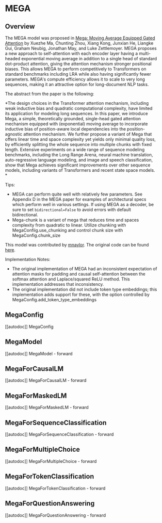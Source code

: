<!--Copyright 2023 The HuggingFace Team. All rights reserved.

Licensed under the Apache License, Version 2.0 (the "License"); you may not use this file except in compliance with
the License. You may obtain a copy of the License at

http://www.apache.org/licenses/LICENSE-2.0

Unless required by applicable law or agreed to in writing, software distributed under the License is distributed on
an "AS IS" BASIS, WITHOUT WARRANTIES OR CONDITIONS OF ANY KIND, either express or implied. See the License for the
specific language governing permissions and limitations under the License.
-->

# MEGA

## Overview

The MEGA model was proposed in [Mega: Moving Average Equipped Gated Attention](https://arxiv.org/abs/2209.10655) by Xuezhe Ma, Chunting Zhou, Xiang Kong, Junxian He, Liangke Gui, Graham Neubig, Jonathan May, and Luke Zettlemoyer.
MEGA proposes a new approach to self-attention with each encoder layer having a multi-headed exponential moving average in addition to a single head of standard dot-product attention, giving the attention mechanism 
stronger positional biases. This allows MEGA to perform competitively to Transformers on standard benchmarks including LRA 
while also having significantly fewer parameters. MEGA's compute efficiency allows it to scale to very long sequences, making it an 
attractive option for long-document NLP tasks.

The abstract from the paper is the following:

 *The design choices in the Transformer attention mechanism, including weak inductive bias and quadratic computational complexity, have limited its application for modeling long sequences. In this paper, we introduce Mega, a simple, theoretically grounded, single-head gated attention mechanism equipped with (exponential) moving average to incorporate inductive bias of position-aware local dependencies into the position-agnostic attention mechanism. We further propose a variant of Mega that offers linear time and space complexity yet yields only minimal quality loss, by efficiently splitting the whole sequence into multiple chunks with fixed length. Extensive experiments on a wide range of sequence modeling benchmarks, including the Long Range Arena, neural machine translation, auto-regressive language modeling, and image and speech classification, show that Mega achieves significant improvements over other sequence models, including variants of Transformers and recent state space models. *

Tips:

- MEGA can perform quite well with relatively few parameters. See Appendix D in the MEGA paper for examples of architectural specs which perform well in various settings. If using MEGA as a decoder, be sure to set `bidirectional=False` to avoid errors with default bidirectional. 
- Mega-chunk is a variant of mega that reduces time and spaces complexity from quadratic to linear. Utilize chunking with MegaConfiig.use_chunking and control chunk size with MegaConfig.chunk_size 

This model was contributed by [mnaylor](https://huggingface.co/mnaylor).
The original code can be found [here](https://github.com/facebookresearch/mega).

Implementation Notes:

- The original implementation of MEGA had an inconsistent expectation of attention masks for padding and causal self-attention between the softmax attention and Laplace/squared ReLU method. This implementation addresses that inconsistency.
- The original implementation did not include token type embeddings; this implementation adds support for these, with the option controlled by MegaConfig.add_token_type_embeddings


## MegaConfig

[[autodoc]] MegaConfig

## MegaModel

[[autodoc]] MegaModel
    - forward

## MegaForCausalLM

[[autodoc]] MegaForCausalLM
    - forward

## MegaForMaskedLM

[[autodoc]] MegaForMaskedLM
    - forward

## MegaForSequenceClassification

[[autodoc]] MegaForSequenceClassification
    - forward

## MegaForMultipleChoice

[[autodoc]] MegaForMultipleChoice
    - forward

## MegaForTokenClassification

[[autodoc]] MegaForTokenClassification
    - forward

## MegaForQuestionAnswering

[[autodoc]] MegaForQuestionAnswering
    - forward
